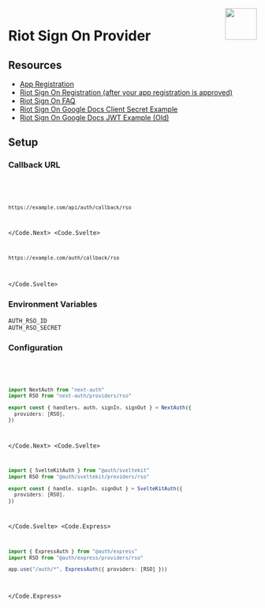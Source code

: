 
<img align="right" src="/img/providers/riot-games.svg" height="64" width="64" />

# Riot Sign On Provider

## Resources

- [App Registration](https://developer.riotgames.com/)
- [Riot Sign On Registration (after your app registration is approved)](https://beta.developer.riotgames.com/)
- [Riot Sign On FAQ](https://beta.developer.riotgames.com/RSO-Riot-Sign-On)
- [Riot Sign On Google Docs Client Secret Example](https://docs.google.com/document/d/1_8i2PvPA3edFHIh1IwfO5vs5rcl04O62Xfj0o7zCP3c/edit?pli=1#heading=h.pwmsw8poieso)
- [Riot Sign On Google Docs JWT Example (Old)](https://docs.google.com/document/d/e/2PACX-1vTSthxkWOIqPFe8Xqqjv4Ona5pRa5W3X6bLg4I47X15gJjG9ae-HU5a0by7VIVLWdPMgB9fTr5gvQcY/pub)

## Setup

### Callback URL

<Code>
  <Code.Next>

```bash
https://example.com/api/auth/callback/rso
```

  </Code.Next>
  <Code.Svelte>

```bash
https://example.com/auth/callback/rso
```

  </Code.Svelte>
</Code>

### Environment Variables

```
AUTH_RSO_ID
AUTH_RSO_SECRET
```

### Configuration

<Code>
  <Code.Next>

```ts filename="/auth.ts"
import NextAuth from "next-auth"
import RSO from "next-auth/providers/rso"

export const { handlers, auth, signIn, signOut } = NextAuth({
  providers: [RSO],
})
```

  </Code.Next>
  <Code.Svelte>

```ts filename="/src/auth.ts"
import { SvelteKitAuth } from "@auth/sveltekit"
import RSO from "@auth/sveltekit/providers/rso"

export const { handle, signIn, signOut } = SvelteKitAuth({
  providers: [RSO],
})
```

  </Code.Svelte>
  <Code.Express>

```ts filename="/src/app.ts"
import { ExpressAuth } from "@auth/express"
import RSO from "@auth/express/providers/rso"

app.use("/auth/*", ExpressAuth({ providers: [RSO] }))
```

  </Code.Express>
</Code>
